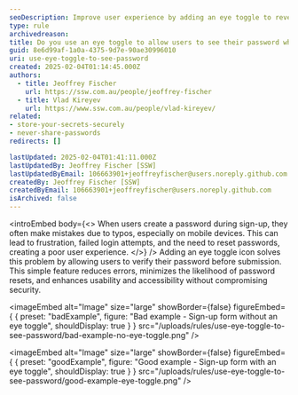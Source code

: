 ```yaml
---
seoDescription: Improve user experience by adding an eye toggle to reveal passwords during sign-up for better accuracy and usability.
type: rule
archivedreason:
title: Do you use an eye toggle to allow users to see their password when signing up
guid: 8e6d99af-1a0a-4375-9d7e-90ae30996010
uri: use-eye-toggle-to-see-password
created: 2025-02-04T01:14:45.000Z
authors:
  - title: Jeoffrey Fischer
    url: https://ssw.com.au/people/jeoffrey-fischer
  - title: Vlad Kireyev
    url: https://www.ssw.com.au/people/vlad-kireyev/
related:
- store-your-secrets-securely
- never-share-passwords
redirects: []

lastUpdated: 2025-02-04T01:41:11.000Z
lastUpdatedBy: Jeoffrey Fischer [SSW]
lastUpdatedByEmail: 106663901+jeoffreyfischer@users.noreply.github.com
createdBy: Jeoffrey Fischer [SSW]
createdByEmail: 106663901+jeoffreyfischer@users.noreply.github.com
isArchived: false
---
```


<introEmbed
  body={<>
When users create a password during sign-up, they often make mistakes due to typos, especially on mobile devices. This can lead to frustration, failed login attempts, and the need to reset passwords, creating a poor user experience.
  </>}
/>
Adding an eye toggle icon solves this problem by allowing users to verify their password before submission. This simple feature reduces errors, minimizes the likelihood of password resets, and enhances usability and accessibility without compromising security.

<imageEmbed
  alt="Image"
  size="large"
  showBorder={false}
  figureEmbed={ {
    preset: "badExample",
    figure: "Bad example - Sign-up form without an eye toggle",
    shouldDisplay: true
  } }
  src="/uploads/rules/use-eye-toggle-to-see-password/bad-example-no-eye-toggle.png"
/>


<imageEmbed
  alt="Image"
  size="large"
  showBorder={false}
  figureEmbed={ {
    preset: "goodExample",
    figure: "Good example - Sign-up form with an eye toggle",
    shouldDisplay: true
  } }
  src="/uploads/rules/use-eye-toggle-to-see-password/good-example-eye-toggle.png"
/>
